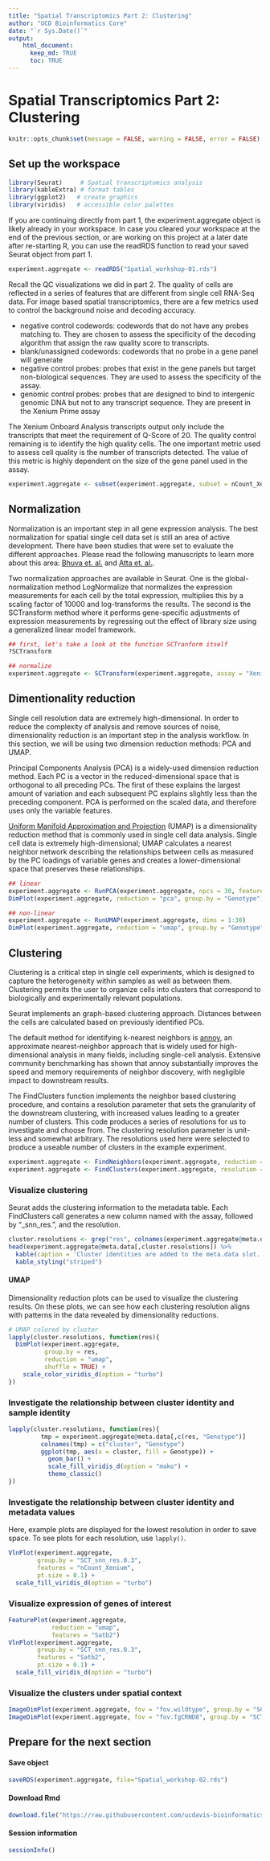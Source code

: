 ```yaml
---
title: "Spatial Transcriptomics Part 2: Clustering"
author: "UCD Bioinformatics Core"
date: "`r Sys.Date()`"
output:
    html_document:
      keep_md: TRUE
      toc: TRUE
---
```


# Spatial Transcriptomics Part 2: Clustering

```r
knitr::opts_chunk$set(message = FALSE, warning = FALSE, error = FALSE)
```

## Set up the workspace


```r
library(Seurat)     # Spatial transcriptomics analysis
library(kableExtra) # format tables
library(ggplot2)   # create graphics
library(viridis)   # accessible color palettes
```

If you are continuing directly from part 1, the experiment.aggregate object is likely already in your workspace. In case you cleared your workspace at the end of the previous section, or are working on this project at a later date after re-starting R, you can use the readRDS function to read your saved Seurat object from part 1.


```r
experiment.aggregate <- readRDS("Spatial_workshop-01.rds")
```

Recall the QC visualizations we did in part 2. The quality of cells are reflected in a series of features that are different from single cell RNA-Seq data. For image based spatial transcriptomics, there are a few metrics used to control the background noise and decoding accuracy.

* negative control codewords: codewords that do not have any probes matching to. They are chosen to assess the specificity of the decoding algorithm that assign the raw quality score to transcripts.
* blank/unassigned codewords: codewords that no probe in a gene panel will generate
* negative control probes: probes that exist in the gene panels but target non-biological sequences. They are used to assess the specificity of the assay.
* genomic control probes: probes that are designed to bind to intergenic genomic DNA but not to any transcript sequence. They are present in the Xenium Prime assay

The Xenium Onboard Analysis transcripts output only include the transcripts that meet the requirement of Q-Score of 20. The quality control remaining is to identify the high quality cells. The one important metric used to assess cell quality is the number of transcripts detected. The value of this metric is highly dependent on the size of the gene panel used in the assay.

```r
experiment.aggregate <- subset(experiment.aggregate, subset = nCount_Xenium > 20)
```

## Normalization

Normalization is an important step in all gene expression analysis. The best normalization for spatial single cell data set is still an area of active development. There have been studies that were set to evaluate the different approaches. Please read the following manuscripts to learn more about this area: [Bhuva et. al.](https://genomebiology.biomedcentral.com/articles/10.1186/s13059-024-03241-7) and [Atta et. al.](https://genomebiology.biomedcentral.com/articles/10.1186/s13059-024-03303-w).

Two normalization approaches are available in Seurat. One is the global-normalization method LogNormalize that normalizes the expression measurements for each cell by the total expression, multiplies this by a scaling factor of 10000 and log-transforms the results. The second is the SCTransform method where it performs gene-specific adjustments of expression measurements by regressing out the effect of library size using a generalized linear model framework.

```r
## first, let's take a look at the function SCTranform itself
?SCTransform

## normalize
experiment.aggregate <- SCTransform(experiment.aggregate, assay = "Xenium")
```

## Dimentionality reduction

Single cell resolution data are extremely high-dimensional. In order to reduce the complexity of analysis and remove sources of noise, dimensionality reduction is an important step in the analysis workflow. In this section, we will be using two dimension reduction methods: PCA and UMAP.

Principal Components Analysis (PCA) is a widely-used dimension reduction method. Each PC is a vector in the reduced-dimensional space that is orthogonal to all preceding PCs. The first of these explains the largest amount of variation and each subsequent PC explains slightly less than the preceding component. PCA is performed on the scaled data, and therefore uses only the variable features.

[Uniform Manifold Approximation and Projection](https://arxiv.org/pdf/1802.03426v3.pdf) (UMAP) is a dimensionality reduction method that is commonly used in single cell data analysis. Single cell data is extremely high-dimensional; UMAP calculates a nearest neighbor network describing the relationships between cells as measured by the PC loadings of variable genes and creates a lower-dimensional space that preserves these relationships.

```r
## linear
experiment.aggregate <- RunPCA(experiment.aggregate, npcs = 30, features = rownames(experiment.aggregate))
DimPlot(experiment.aggregate, reduction = "pca", group.by = "Genotype")

## non-linear
experiment.aggregate <- RunUMAP(experiment.aggregate, dims = 1:30)
DimPlot(experiment.aggregate, reduction = "umap", group.by = "Genotype")

```

## Clustering

Clustering is a critical step in single cell experiments, which is designed to capture the heterogeneity within samples as well as between them. Clustering permits the user to organize cells into clusters that correspond to biologically and experimentally relevant populations.

Seurat implements an graph-based clustering approach. Distances between the cells are calculated based on previously identified PCs.

The default method for identifying k-nearest neighbors is [annoy](https://github.com/spotify/annoy), an approximate nearest-neighbor approach that is widely used for high-dimensional analysis in many fields, including single-cell analysis. Extensive community benchmarking has shown that annoy substantially improves the speed and memory requirements of neighbor discovery, with negligible impact to downstream results.

The FindClusters function implements the neighbor based clustering procedure, and contains a resolution parameter that sets the granularity of the downstream clustering, with increased values leading to a greater number of clusters. This code produces a series of resolutions for us to investigate and choose from. The clustering resolution parameter is unit-less and somewhat arbitrary. The resolutions used here were selected to produce a useable number of clusters in the example experiment.

```r
experiment.aggregate <- FindNeighbors(experiment.aggregate, reduction = "pca", dims = 1:30)
experiment.aggregate <- FindClusters(experiment.aggregate, resolution = c(0.3, 0.5))
```

### Visualize clustering

Seurat adds the clustering information to the metadata table. Each FindClusters call generates a new column named with the assay, followed by "_snn_res.", and the resolution.

```r
cluster.resolutions <- grep("res", colnames(experiment.aggregate@meta.data), value = TRUE)
head(experiment.aggregate@meta.data[,cluster.resolutions]) %>%
  kable(caption = 'Cluster identities are added to the meta.data slot.') %>%
  kable_styling("striped")
```

#### UMAP

Dimensionality reduction plots can be used to visualize the clustering results. On these plots, we can see how each clustering resolution aligns with patterns in the data revealed by dimensionality reductions.

```r
# UMAP colored by cluster
lapply(cluster.resolutions, function(res){
  DimPlot(experiment.aggregate,
          group.by = res,
          reduction = "umap",
          shuffle = TRUE) +
    scale_color_viridis_d(option = "turbo")
})
```

### Investigate the relationship between cluster identity and sample identity


```r
lapply(cluster.resolutions, function(res){
         tmp = experiment.aggregate@meta.data[,c(res, "Genotype")]
         colnames(tmp) = c("cluster", "Genotype")
         ggplot(tmp, aes(x = cluster, fill = Genotype)) +
           geom_bar() +
           scale_fill_viridis_d(option = "mako") +
           theme_classic()
})
```

### Investigate the relationship between cluster identity and metadata values

Here, example plots are displayed for the lowest resolution in order to save space. To see plots for each resolution, use `lapply()`.

```r
VlnPlot(experiment.aggregate,
        group.by = "SCT_snn_res.0.3",
        features = "nCount_Xenium",
        pt.size = 0.1) +
  scale_fill_viridis_d(option = "turbo")
```

### Visualize expression of genes of interest

```r
FeaturePlot(experiment.aggregate,
            reduction = "umap",
            features = "Satb2")
VlnPlot(experiment.aggregate,
        group.by = "SCT_snn_res.0.3",
        features = "Satb2",
        pt.size = 0.1) +
  scale_fill_viridis_d(option = "turbo")
```

### Visualize the clusters under spatial context

```r
ImageDimPlot(experiment.aggregate, fov = "fov.wildtype", group.by = "SCT_snn_res.0.3", size = 0.3, axes = T)
ImageDimPlot(experiment.aggregate, fov = "fov.TgCRND8", group.by = "SCT_snn_res.0.3", size = 0.3, axes = T)
```

## Prepare for the next section

#### Save object
```r
saveRDS(experiment.aggregate, file="Spatial_workshop-02.rds")
```

#### Download Rmd
```r
download.file("https://raw.githubusercontent.com/ucdavis-bioinformatics-training/2025-March-Spatial-Transcriptomics/main/data_analysis/03-Celltype.Rmd", "03-Celltype.Rmd")
```

#### Session information
```r
sessionInfo()
```
